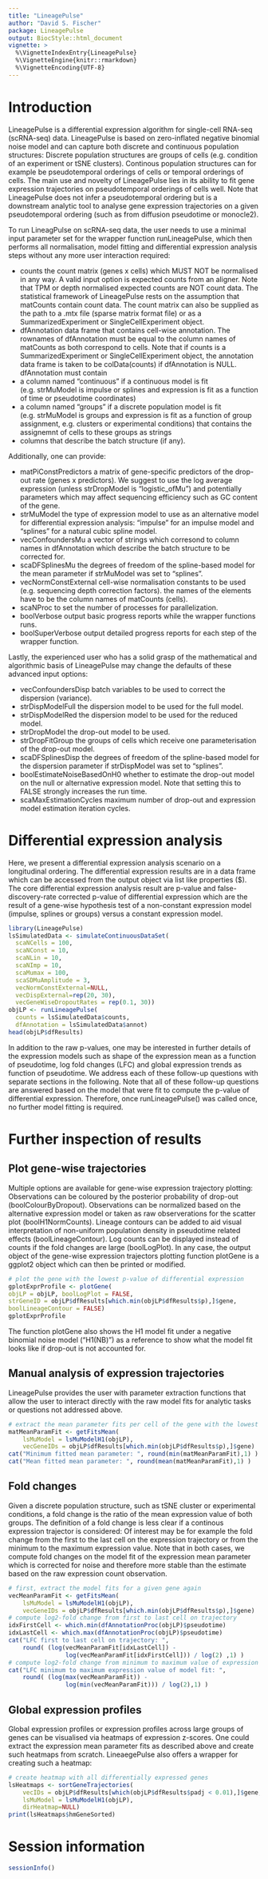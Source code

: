 ```yaml
---
title: "LineagePulse"
author: "David S. Fischer"
package: LineagePulse
output: BiocStyle::html_document
vignette: >
  %\VignetteIndexEntry{LineagePulse}
  %\VignetteEngine{knitr::rmarkdown}
  %\VignetteEncoding{UTF-8}  
---
```

  
  
# Introduction
  
LineagePulse is a differential expression algorithm for single-cell RNA-seq (scRNA-seq) data.
LineagePulse is based on zero-inflated negative binomial noise model and can capture both discrete and continuous population structures:
Discrete population structures are groups of cells (e.g. condition of an experiment or tSNE clusters).
Continous population structures can for example be pseudotemporal orderings of cells or temporal orderings of cells.
The main use and novelty of LineagePulse lies in its ability to fit gene expression trajectories on pseudotemporal orderings of cells well.
Note that LineagePulse does not infer a pseudotemporal ordering but is a downstream analytic tool to analyse gene expression trajectories on a given pseudotemporal ordering (such as from diffusion pseudotime or monocle2).

To run LineagPulse on scRNA-seq data, the user needs to use a minimal input parameter set for 
the wrapper function runLineagePulse, which then performs all normalisation, model fitting and differential expression analysis steps without any more user interaction required:

* counts the count matrix (genes x cells) which MUST NOT be normalised in any way. A valid input option is expected counts from an aligner. Note that TPM or depth normalised expected counts are NOT count data. The statistical framework of LineagePulse rests on the assumption that matCounts contain count data. The count matrix can also be supplied as the path to a .mtx file (sparse matrix format file) or as a SummarizedExperiment or SingleCellExperiment object.
* dfAnnotation data frame that contains cell-wise annotation. The rownames of dfAnnotation must be equal to the column names of matCounts as both correspond to cells. Note that if counts is a SummarizedExperiment or SingleCellExperiment object, the annotation data frame is taken to be colData(counts) if dfAnnotation is NULL. dfAnnotation must contain 
* a column named "continuous" if a continuous model is fit (e.g. strMuModel is impulse or splines and expression is fit as a function of time or pseudotime coordinates) 
* a column named "groups" if a discrete population model is fit (e.g. strMuModel is groups and expression is fit as a function of group assignment, e.g. clusters or experimental conditions) that contains the assignemnt of cells to these groups as strings
* columns that describe the batch structure (if any).

Additionally, one can provide:

* matPiConstPredictors a matrix of gene-specific predictors of the drop-out rate (genes x predictors). We suggest to use the log average expression (unless strDropModel is "logistic_ofMu") and potentially parameters which may affect sequencing efficiency such as GC content of the gene. 
* strMuModel the type of expression model to use as an alternative model for differential expression analysis: "impulse" for an impulse model and "splines" for a natural cubic spline model.
* vecConfoundersMu a vector of strings which corresond to column names in dfAnnotation which describe the batch structure to be corrected for.
* scaDFSplinesMu the degrees of freedom of the spline-based model for the mean parameter if strMuModel was set to "splines".
* vecNormConstExternal cell-wise normalisation constants to be used (e.g. sequencing depth correction factors). the names of the elements have to be the column names of matCounts (cells).
* scaNProc to set the number of processes for parallelization.
* boolVerbose output basic progress reports while the wrapper functions runs.
* boolSuperVerbose output detailed progress reports for each step of the wrapper function.

Lastly, the experienced user who has a solid grasp of the mathematical and algorithmic basis of LineagePulse may change the defaults of these advanced input options:

* vecConfoundersDisp batch variables to be used to correct the dispersion (variance).
* strDispModelFull the dispersion model to be used for the full model.
* strDispModelRed the dispersion model to be used for the reduced model.
* strDropModel the drop-out model to be used.
* strDropFitGroup the groups of cells which receive one parameterisation of the drop-out model.
* scaDFSplinesDisp the degrees of freedom of the spline-based model for the dispersion parameter if strDispModel was set to "splines".
* boolEstimateNoiseBasedOnH0 whether to estimate the drop-out model on the null or alternative expression model. Note that setting this to FALSE strongly increases the run time.
* scaMaxEstimationCycles maximum number of drop-out and expression model estimation iteration cycles.

# Differential expression analysis

Here, we present a differential expression analysis scenario on a longitudinal ordering.
The differential expression results are in a data frame which can be accessed from the output object via list like properties ($).
The core differential expression analysis result are p-value and false-discovery-rate corrected p-value of differential expression which are the result of a gene-wise hypothesis test of a non-constant expression model (impulse, splines or groups) versus a constant expression model.

```r
library(LineagePulse)
lsSimulatedData <- simulateContinuousDataSet(
  scaNCells = 100,
  scaNConst = 10,
  scaNLin = 10,
  scaNImp = 10,
  scaMumax = 100,
  scaSDMuAmplitude = 3,
  vecNormConstExternal=NULL,
  vecDispExternal=rep(20, 30),
  vecGeneWiseDropoutRates = rep(0.1, 30))
objLP <- runLineagePulse(
  counts = lsSimulatedData$counts,
  dfAnnotation = lsSimulatedData$annot)
head(objLP$dfResults)
```
  
In addition to the raw p-values, one may be interested in further details of the expression models such as shape of the expression mean as a function of pseudotime, log fold changes (LFC) and global expression trends as function of pseudotime. 
  We address each of these follow-up questions with separate sections in the following.
  Note that all of these follow-up questions are answered based on the model that were fit to compute the p-value of differential expression. 
  Therefore, once runLineagePulse() was called once, no further model fitting is required.
  
# Further inspection of results
## Plot gene-wise trajectories
  
Multiple options are available for gene-wise expression trajectory plotting:
  Observations can be coloured by the posterior probability of drop-out (boolColourByDropout).
  Observations can be normalized based on the alternative expression model 
  or taken as raw observerations for the scatter plot (boolH1NormCounts).
  Lineage contours can be added to aid visual interpretation of non-uniform population density in pseudotime related effects (boolLineageContour).
  Log counts can be displayed instead of counts if the fold changes are large (boolLogPlot).
  In any case, the output object of the gene-wise expression trajectors plotting function plotGene
  is a ggplot2 object which can then be printed or modified.
  
```r
# plot the gene with the lowest p-value of differential expression
gplotExprProfile <- plotGene(
objLP = objLP, boolLogPlot = FALSE,
strGeneID = objLP$dfResults[which.min(objLP$dfResults$p),]$gene,
boolLineageContour = FALSE)
gplotExprProfile
```

The function plotGene also shows the H1 model fit under a negative binomial noise model ("H1(NB)") as a reference to show what the model fit looks like if drop-out is not accounted for.

## Manual analysis of expression trajectories

LineagePulse provides the user with parameter extraction functions that allow the user to interact directly with the raw model fits for analytic tasks or questions not addressed above.

```r
# extract the mean parameter fits per cell of the gene with the lowest p-value.
matMeanParamFit <- getFitsMean(
    lsMuModel = lsMuModelH1(objLP),
    vecGeneIDs = objLP$dfResults[which.min(objLP$dfResults$p),]$gene)
cat("Minimum fitted mean parameter: ", round(min(matMeanParamFit),1) )
cat("Mean fitted mean parameter: ", round(mean(matMeanParamFit),1) )
```

## Fold changes

Given a discrete population structure, such as tSNE cluster or experimental conditions, a fold change is the ratio of the mean expression value of both groups. 
The definition of a fold change is less clear if a continous expression trajector is considered:
Of interest may be for example the fold change from the first to the last cell on the expression trajectory or from the minimum to the maximum expression value.
Note that in both cases, we compute fold changes on the model fit of the expression mean parameter which is corrected for noise and therefore more stable than the estimate based on the raw expression count observation.
```r
# first, extract the model fits for a given gene again
vecMeanParamFit <- getFitsMean(
    lsMuModel = lsMuModelH1(objLP),
    vecGeneIDs = objLP$dfResults[which.min(objLP$dfResults$p),]$gene)
# compute log2-fold change from first to last cell on trajectory
idxFirstCell <- which.min(dfAnnotationProc(objLP)$pseudotime)
idxLastCell <- which.max(dfAnnotationProc(objLP)$pseudotime)
cat("LFC first to last cell on trajectory: ",
    round( (log(vecMeanParamFit[idxLastCell]) - 
                log(vecMeanParamFit[idxFirstCell])) / log(2) ,1) )
# compute log2-fold change from minimum to maximum value of expression trajectory
cat("LFC minimum to maximum expression value of model fit: ", 
    round( (log(max(vecMeanParamFit)) - 
                log(min(vecMeanParamFit))) / log(2),1) )
```

## Global expression profiles
Global expression profiles or expression profiles across large groups of genes can be visualised via heatmaps of expression z-scores.
One could extract the expression mean parameter fits as described above and create such heatmaps from scratch.
LineaegePulse also offers a wrapper for creating such a heatmap:

```r
# create heatmap with all differentially expressed genes
lsHeatmaps <- sortGeneTrajectories(
    vecIDs = objLP$dfResults[which(objLP$dfResults$padj < 0.01),]$gene,
    lsMuModel = lsMuModelH1(objLP),
    dirHeatmap=NULL)
print(lsHeatmaps$hmGeneSorted)
```

# Session information

```r
sessionInfo()
```